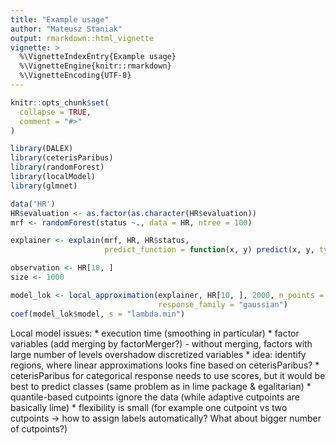 ---
title: "Example usage"
author: "Mateusz Staniak"
output: rmarkdown::html_vignette
vignette: >
  %\VignetteIndexEntry{Example usage}
  %\VignetteEngine{knitr::rmarkdown}
  %\VignetteEncoding{UTF-8}
---

```{r setup, include = FALSE}
knitr::opts_chunk$set(
  collapse = TRUE,
  comment = "#>"
)
```

```{r ex}
library(DALEX)
library(ceterisParibus)
library(randomForest)
library(localModel)
library(glmnet)

data('HR')
HR$evaluation <- as.factor(as.character(HR$evaluation))
mrf <- randomForest(status ~., data = HR, ntree = 100)

explainer <- explain(mrf, HR, HR$status,
                     predict_function = function(x, y) predict(x, y, type = "prob")[, 1])

observation <- HR[10, ]
size <- 1000

model_lok <- local_approximation(explainer, HR[10, ], 2000, n_points = 100,
                                 response_family = "gaussian")
coef(model_lok$model, s = "lambda.min")
```


Local model issues:
  * execution time (smoothing in particular)
  * factor variables (add merging by factorMerger?)
    - without merging, factors with large number of levels overshadow discretized variables
  * idea: identify regions, where linear approximations looks fine based on ceterisParibus?
  * ceterisParibus for categorical response needs to use scores, but it would be best to predict classes (same problem as in lime package & egalitarian)
  * quantile-based cutpoints ignore the data (while adaptive cutpoints are basically lime)
  * flexibility is small (for example one cutpoint vs two cutpoints -> how to assign labels automatically? What about bigger number of cutpoints?)
